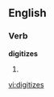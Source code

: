 
==English==

===Verb===
'''digitizes'''

# {{third-person singular of|[[digitize]]}}

[[vi:digitizes]]